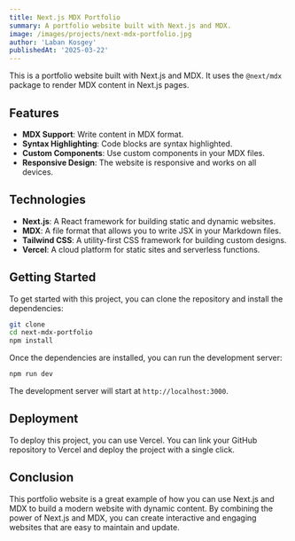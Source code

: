 ```yaml
---
title: Next.js MDX Portfolio
summary: A portfolio website built with Next.js and MDX.
image: /images/projects/next-mdx-portfolio.jpg
author: 'Laban Kosgey'
publishedAt: '2025-03-22'
---
```


This is a portfolio website built with Next.js and MDX. It uses the `@next/mdx` package to render MDX content in Next.js
pages.

## Features

- **MDX Support**: Write content in MDX format.
- **Syntax Highlighting**: Code blocks are syntax highlighted.
- **Custom Components**: Use custom components in your MDX files.
- **Responsive Design**: The website is responsive and works on all devices.

## Technologies

- **Next.js**: A React framework for building static and dynamic websites.
- **MDX**: A file format that allows you to write JSX in your Markdown files.
- **Tailwind CSS**: A utility-first CSS framework for building custom designs.
- **Vercel**: A cloud platform for static sites and serverless functions.

## Getting Started

To get started with this project, you can clone the repository and install the dependencies:

```bash
git clone
cd next-mdx-portfolio
npm install
```

Once the dependencies are installed, you can run the development server:

```bash
npm run dev
```

The development server will start at `http://localhost:3000`.

## Deployment

To deploy this project, you can use Vercel. You can link your GitHub repository to Vercel and deploy the project with a
single click.

## Conclusion

This portfolio website is a great example of how you can use Next.js and MDX to build a modern website with dynamic
content. By combining the power of Next.js and MDX, you can create interactive and engaging websites that are easy to
maintain and update.
